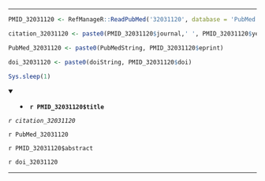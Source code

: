 

---

```r

PMID_32031120 <- RefManageR::ReadPubMed('32031120', database = 'PubMed')

citation_32031120 <- paste0(PMID_32031120$journal,' ', PMID_32031120$year, ' ', PMID_32031120$month,';', PMID_32031120$volume,'(', PMID_32031120$number,'):', PMID_32031120$pages)

PubMed_32031120 <- paste0(PubMedString, PMID_32031120$eprint)

doi_32031120 <- paste0(doiString, PMID_32031120$doi)

Sys.sleep(1)

```

<details open> <summary>
- **`r PMID_32031120$title`**
</summary> 

*`r citation_32031120`*

`r PubMed_32031120`

`r PMID_32031120$abstract`

`r doi_32031120`

</details>

---


